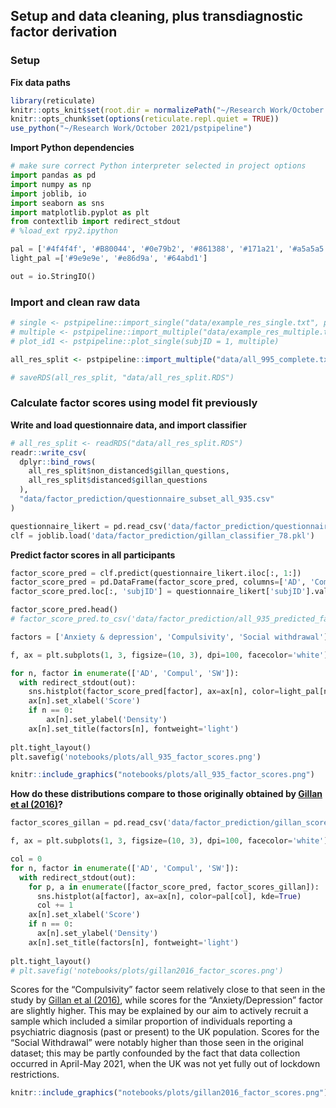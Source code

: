 ## Setup and data cleaning, plus transdiagnostic factor derivation


### Setup

**Fix data paths**

```r
library(reticulate)
knitr::opts_knit$set(root.dir = normalizePath("~/Research Work/October 2021/pstpipeline"))
knitr::opts_chunk$set(options(reticulate.repl.quiet = TRUE))
use_python("~/Research Work/October 2021/pstpipeline")
```

**Import Python dependencies**
```python
# make sure correct Python interpreter selected in project options
import pandas as pd
import numpy as np
import joblib, io
import seaborn as sns
import matplotlib.pyplot as plt
from contextlib import redirect_stdout
# %load_ext rpy2.ipython

pal = ['#4f4f4f', '#B80044', '#0e79b2', '#861388', '#171a21', '#a5a5a5']
light_pal =['#9e9e9e', '#e86d9a', '#64abd1']

out = io.StringIO()
```

### Import and clean raw data

```r
# single <- pstpipeline::import_single("data/example_res_single.txt", plot = TRUE, add_sex= TRUE)
# multiple <- pstpipeline::import_multiple("data/example_res_multiple.txt", separate = FALSE, indiv = TRUE)
# plot_id1 <- pstpipeline::plot_single(subjID = 1, multiple)

all_res_split <- pstpipeline::import_multiple("data/all_995_complete.txt", add_sex = TRUE)

# saveRDS(all_res_split, "data/all_res_split.RDS")
```

### Calculate factor scores using model fit previously

**Write and load questionnaire data, and import classifier**

```r
# all_res_split <- readRDS("data/all_res_split.RDS")
readr::write_csv(
  dplyr::bind_rows(
    all_res_split$non_distanced$gillan_questions,
    all_res_split$distanced$gillan_questions
  ),
  "data/factor_prediction/questionnaire_subset_all_935.csv"
)
```

```python
questionnaire_likert = pd.read_csv('data/factor_prediction/questionnaire_subset_all_935.csv')
clf = joblib.load('data/factor_prediction/gillan_classifier_78.pkl')
```

**Predict factor scores in all participants**

```python
factor_score_pred = clf.predict(questionnaire_likert.iloc[:, 1:])
factor_score_pred = pd.DataFrame(factor_score_pred, columns=['AD', 'Compul', 'SW'])
factor_score_pred.loc[:, 'subjID'] = questionnaire_likert['subjID'].values

factor_score_pred.head()
# factor_score_pred.to_csv('data/factor_prediction/all_935_predicted_factor_scores.csv')
```

```python
factors = ['Anxiety & depression', 'Compulsivity', 'Social withdrawal']

f, ax = plt.subplots(1, 3, figsize=(10, 3), dpi=100, facecolor='white')

for n, factor in enumerate(['AD', 'Compul', 'SW']):
  with redirect_stdout(out):
    sns.histplot(factor_score_pred[factor], ax=ax[n], color=light_pal[n], kde=True)
    ax[n].set_xlabel('Score')
    if n == 0:
        ax[n].set_ylabel('Density')
    ax[n].set_title(factors[n], fontweight='light')
    
plt.tight_layout()
plt.savefig('notebooks/plots/all_935_factor_scores.png')

```
```r
knitr::include_graphics("notebooks/plots/all_935_factor_scores.png")
```

**How do these distributions compare to those originally obtained by [Gillan et al (2016)](https://elifesciences.org/articles/11305)?**

```python
factor_scores_gillan = pd.read_csv('data/factor_prediction/gillan_scores.csv').rename(columns={"CIT": "Compul"})

f, ax = plt.subplots(1, 3, figsize=(10, 3), dpi=100, facecolor='white')

col = 0
for n, factor in enumerate(['AD', 'Compul', 'SW']):
  with redirect_stdout(out):
    for p, a in enumerate([factor_score_pred, factor_scores_gillan]):
      sns.histplot(a[factor], ax=ax[n], color=pal[col], kde=True)
      col += 1
    ax[n].set_xlabel('Score')
    if n == 0:
      ax[n].set_ylabel('Density')
    ax[n].set_title(factors[n], fontweight='light')
    
plt.tight_layout()
# plt.savefig('notebooks/plots/gillan2016_factor_scores.png')
```
Scores for the "Compulsivity" factor seem relatively close to that seen in the study by [Gillan et al (2016)](https://elifesciences.org/articles/11305), while scores for the "Anxiety/Depression" factor are slightly higher. This may be explained by our aim to actively recruit a sample which included a similar proportion of individuals reporting a psychiatric diagnosis (past or present) to the UK population. Scores for the "Social Withdrawal" were notably higher than those seen in the original dataset; this may be partly confounded by the fact that data collection occurred in April-May 2021, when the UK was not yet fully out of lockdown restrictions.

```r
knitr::include_graphics("notebooks/plots/gillan2016_factor_scores.png")
```
